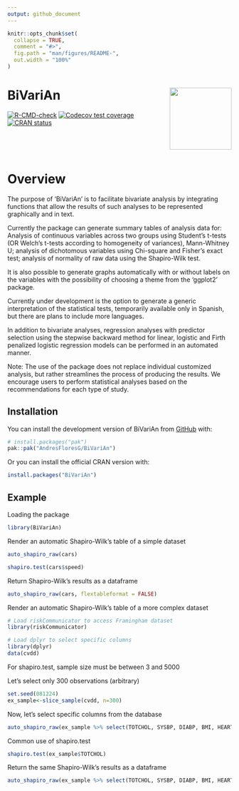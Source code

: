 ```yaml
---
output: github_document
---
```


<!-- README.md is generated from README.Rmd. Please edit that file -->

```r
knitr::opts_chunk$set(
  collapse = TRUE,
  comment = "#>",
  fig.path = "man/figures/README-",
  out.width = "100%"
)
```

# BiVariAn <img src="man/figures/logo.png" align="right" height="139"/>

<!-- badges: start -->

[![R-CMD-check](https://github.com/AndresFloresG/BiVariAn/actions/workflows/R-CMD-check.yaml/badge.svg)](https://github.com/AndresFloresG/BiVariAn/actions/workflows/R-CMD-check.yaml)
[![Codecov test coverage](https://codecov.io/gh/AndresFloresG/BiVariAn/graph/badge.svg)](https://app.codecov.io/gh/AndresFloresG/BiVariAn)
[![CRAN status](https://www.r-pkg.org/badges/version/BiVariAn)](https://CRAN.R-project.org/package=BiVariAn)
<!-- badges: end -->

<br/>

<br/>

# Overview

The purpose of 'BiVariAn' is to facilitate bivariate analysis by integrating functions that allow the results of such analyses to be represented graphically and in text.

Currently the package can generate summary tables of analysis data for: Analysis of continuous variables across two groups using Student's t-tests (OR Welch's t-tests according to homogeneity of variances), Mann-Whitney U; analysis of dichotomous variables using Chi-square and Fisher's exact test; analysis of normality of raw data using the Shapiro-Wilk test.

It is also possible to generate graphs automatically with or without labels on the variables with the possibility of choosing a theme from the 'ggplot2' package.

Currently under development is the option to generate a generic interpretation of the statistical tests, temporarily available only in Spanish, but there are plans to include more languages.

In addition to bivariate analyses, regression analyses with predictor selection using the stepwise backward method for linear, logistic and Firth penalized logistic regression models can be performed in an automated manner.

Note: The use of the package does not replace individual customized analysis, but rather streamlines the process of producing the results. We encourage users to perform statistical analyses based on the recommendations for each type of study.

## Installation

You can install the development version of BiVariAn from [GitHub](https://github.com/) with:

``` r
# install.packages("pak")
pak::pak("AndresFloresG/BiVariAn")
```

Or you can install the official CRAN version with:

``` r
install.packages("BiVariAn")
```


## Example

Loading the package

```r
library(BiVariAn)
```


Render an automatic Shapiro-Wilk's table of a simple dataset

```r
auto_shapiro_raw(cars)

shapiro.test(cars$speed)
```

Return Shapiro-Wilk's results as a dataframe

```r
auto_shapiro_raw(cars, flextableformat = FALSE)
```

Render an automatic Shapiro-Wilk's table of a more complex dataset

```r
# Load riskCommunicator to access Framingham dataset
library(riskCommunicator)
```

```r
# Load dplyr to select specific columns
library(dplyr)
data(cvdd)
```

For shapiro.test, sample size must be between 3 and 5000

Let's select only 300 observations (arbitrary)

```r
set.seed(081224)
ex_sample<-slice_sample(cvdd, n=300)
```

Now, let's select specific columns from the database

```r

auto_shapiro_raw(ex_sample %>% select(TOTCHOL, SYSBP, DIABP, BMI, HEARTRTE))
```

Common use of shapiro.test

```r
shapiro.test(ex_sample$TOTCHOL)
```

Return the same Shapiro-Wilk's results as a dataframe

```r
auto_shapiro_raw(ex_sample %>% select(TOTCHOL, SYSBP, DIABP, BMI, HEARTRTE), flextableformat = FALSE)
```
